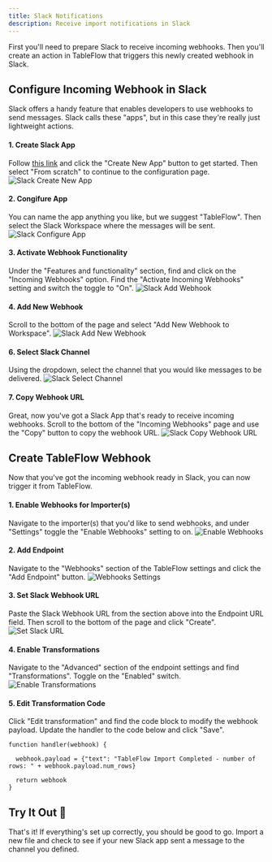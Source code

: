 ```yaml
---
title: Slack Notifications
description: Receive import notifications in Slack
---
```


First you'll need to prepare Slack to receive incoming webhooks. Then you'll create an action in TableFlow that triggers this newly created webhook in Slack.

## Configure Incoming Webhook in Slack

Slack offers a handy feature that enables developers to use webhooks to send messages. Slack calls these "apps", but in this case they're really just lightweight actions.

#### 1. Create Slack App
Follow [this link](https://api.slack.com/apps?new_app) and click the "Create New App" button to get started. Then select "From scratch" to continue to the configuration page.
![Slack Create New App](/assets/slack-create-app.png)

#### 2. Congifure App
You can name the app anything you like, but we suggest "TableFlow". Then select the Slack Workspace where the messages will be sent.
![Slack Configure App](/assets/slack-configure-app.png)

#### 3. Activate Webhook Functionality
Under the "Features and functionality" section, find and click on the "Incoming Webhooks" option. Find the "Activate Incoming Webhooks" setting and switch the toggle to "On".
![Slack Add Webhook](/assets/slack-activate-webhooks.png)

#### 4. Add New Webhook
Scroll to the bottom of the page and select "Add New Webhook to Workspace".
![Slack Add New Webhook](/assets/slack-add-webhook.png)

#### 6. Select Slack Channel
Using the dropdown, select the channel that you would like messages to be delivered.
![Slack Select Channel](/assets/slack-select-channel.png)

#### 7. Copy Webhook URL
Great, now you've got a Slack App that's ready to receive incoming webhooks. Scroll to the bottom of the "Incoming Webhooks" page and use the "Copy" button to copy the webhook URL.
![Slack Copy Webhook URL](/assets/slack-copy-webhook-url.png)

## Create TableFlow Webhook

Now that you've got the incoming webhook ready in Slack, you can now trigger it from TableFlow.

#### 1. Enable Webhooks for Importer(s)
Navigate to the importer(s) that you'd like to send webhooks, and under "Settings" toggle the "Enable Webhooks" setting to on.
![Enable Webhooks](/assets/tableflow-enable-webhooks.png)

#### 2. Add Endpoint
Navigate to the "Webhooks" section of the TableFlow settings and click the "Add Endpoint" button.
![Webhooks Settings](/assets/tableflow-webhooks-settings.png)

#### 3. Set Slack Webhook URL
Paste the Slack Webhook URL from the section above into the Endpoint URL field. Then scroll to the bottom of the page and click "Create".
![Set Slack URL](/assets/tableflow-set-slack-url.png)

#### 4. Enable Transformations
Navigate to the "Advanced" section of the endpoint settings and find "Transformations". Toggle on the "Enabled" switch.
![Enable Transformations](/assets/tableflow-enable-transformations.png)

#### 5. Edit Transformation Code
Click "Edit transformation" and find the code block to modify the webhook payload. Update the handler to the code below and click "Save".
```
function handler(webhook) {

  webhook.payload = {"text": "TableFlow Import Completed - number of rows: " + webhook.payload.num_rows}

  return webhook
}
```

## Try It Out 🎉
That's it! If everything's set up correctly, you should be good to go. Import a new file and check to see if your new Slack app sent a message to the channel you defined.
